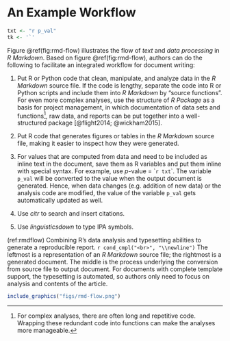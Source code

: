 \newpage

# An Example Workflow

```r
txt <- "r p_val"
tk <- '`'
```

Figure \@ref(fig:rmd-flow) illustrates the flow of *text* and *data processing* in *R Markdown*.
Based on figure \@ref(fig:rmd-flow), authors can do the following to facilitate an integrated workflow for document writing:

1. Put R or Python code that clean, manipulate, and analyze data in the *R Markdown* source file. If the code is lengthy, separate the code into R or Python scripts and include them into *R Markdown* by "source functions".
For even more complex analyses, use the structure of *R Package* as a basis for project management, in which documentation of data sets and functions[^fc], raw data, and reports can be put together into a well-structured package [@flight2014; @wickham2015].

1. Put R code that generates figures or tables in the *R Markdown* source file, making it easier to inspect how they were generated.

1. For values that are computed from data and need to be included as inline text in the document, save them as R variables and put them inline with special syntax. For example, use *p*-value = \``r txt`\`. The variable `p_val` will be converted to the value when the output document is generated. Hence, when data changes (e.g. addition of new data) or the analysis code are modified, the value of the variable `p_val` gets automatically updated as well.

1. Use *citr* to search and insert citations.

1. Use *linguisticsdown* to type IPA symbols.


(ref:rmdflow) Combining R's data analysis and typesetting abilities to generate a reproducible report. `r cond_cmpl("<br>", "\\newline")` The leftmost is a representation of an *R Markdown* source file; the rightmost is a generated document. The middle is the process underlying the conversion from source file to output document. For documents with complete template support, the typesetting is automated, so authors only need to focus on analysis and contents of the article.

```r
include_graphics("figs/rmd-flow.png")
```




[^fc]: For complex analyses, there are often long and repetitive code. Wrapping these redundant code into functions can make the analyses more manageable.

[^pkg]: Every one with R installed on the computer can download (if made available) and load the package, rerun analysis written in *R Markdown*, read the documentation of the data sets, and even read the source code of the analysis functions.
